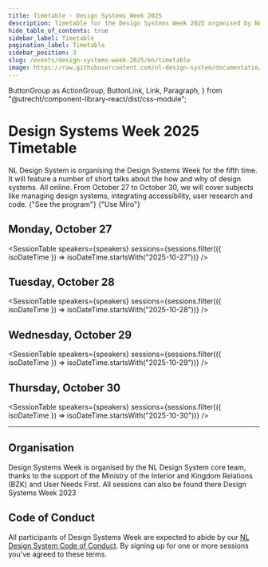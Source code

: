 ```yaml
---
title: Timetable · Design Systems Week 2025
description: Timetable for the Design Systems Week 2025 organised by NL Design System
hide_table_of_contents: true
sidebar_label: Timetable
pagination_label: Timetable
sidebar_position: 3
slug: /events/design-systems-week-2025/en/timetable
image: https://raw.githubusercontent.com/nl-design-system/documentatie/assets/community-design-systems-week-en-2025.png
---
```


  ButtonGroup as ActionGroup,
  ButtonLink,
  Link,
  Paragraph,
} from "@utrecht/component-library-react/dist/css-module";

# Design Systems Week 2025 Timetable

<Paragraph lead>
  NL Design System is organising the Design Systems Week for the fifth time. It will feature a number of short talks
  about the how and why of design systems. All online. From October 27 to October 30, we will cover subjects like
  managing design systems, integrating accessibility, user research and code.
</Paragraph>

<ActionGroup>
  <ButtonLink href="/events/design-systems-week-2025/en/program" appearance="primary-action-button">
    {"See the program"}
    <IconChevronRight />
  </ButtonLink>
  <ButtonLink href="https://miro.com/app/board/uXjVLTpHyN8=/" appearance="secondary-action-button">
    {"Use Miro"}
    <IconChevronRight />
  </ButtonLink>
</ActionGroup>

## Monday, October 27

<SessionTable
  speakers={speakers}
  sessions={sessions.filter(({ isoDateTime }) => isoDateTime.startsWith("2025-10-27"))}
/>

## Tuesday, October 28

<SessionTable
  speakers={speakers}
  sessions={sessions.filter(({ isoDateTime }) => isoDateTime.startsWith("2025-10-28"))}
/>

## Wednesday, October 29

<SessionTable
  speakers={speakers}
  sessions={sessions.filter(({ isoDateTime }) => isoDateTime.startsWith("2025-10-29"))}
/>

## Thursday, October 30

<SessionTable
  speakers={speakers}
  sessions={sessions.filter(({ isoDateTime }) => isoDateTime.startsWith("2025-10-30"))}
/>

<hr></hr>

## Organisation

Design Systems Week is organised by the NL Design System core team, thanks to the support of the Ministry of the Interior and Kingdom Relations (BZK) and <Link href="https://international.gebruikercentraal.nl">User Needs First</Link>. All sessions can also be found there <Link href="https://international.gebruikercentraal.nl/design-systems-week-2023/">Design Systems Week 2023</Link>

## Code of Conduct

All participants of Design Systems Week are expected to abide by our [NL Design System Code of Conduct](https://github.com/nl-design-system/.github/blob/main/CODE_OF_CONDUCT.md). By signing up for one or more sessions you've agreed to these terms.
